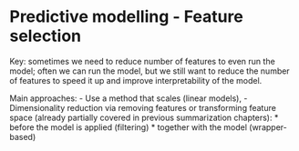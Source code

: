# Predictive modelling - Feature selection

Key: sometimes we need to reduce number of features to even run the model; often we can run the model, but we still want to reduce the number of features to speed it up and improve interpretability of the model.

Main approaches:
- Use a method that scales (linear models),
- Dimensionality reduction via removing features or transforming feature space (already partially covered in previous summarization chapters):
 * before the model is applied (filtering)
 * together with the model (wrapper-based)
